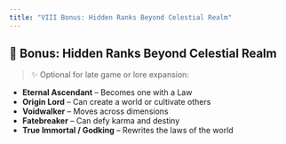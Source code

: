```yaml
---
title: "VIII Bonus: Hidden Ranks Beyond Celestial Realm"
---
```


## 🧩 Bonus: Hidden Ranks Beyond Celestial Realm

> ✨ Optional for late game or lore expansion:

- **Eternal Ascendant** – Becomes one with a Law
- **Origin Lord** – Can create a world or cultivate others
- **Voidwalker** – Moves across dimensions
- **Fatebreaker** – Can defy karma and destiny
- **True Immortal / Godking** – Rewrites the laws of the world

